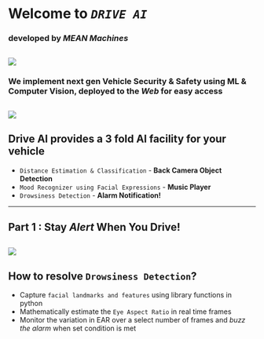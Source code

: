 # Welcome to **_`DRIVE AI`_**
### developed by _MEAN Machines_
![](https://mark.trademarkia.com/services/logo.ashx?sid=85355740)
---
### We implement next gen **Vehicle Security & Safety** using ML & Computer Vision, deployed to the _Web_ for easy access
![](https://autotechreview.com/images/Web-images/2019/January/News/QuEST-Global-Mobiliya-Image.jpeg)
---
## **Drive AI** provides a 3 fold AI facility for your vehicle
* `Distance Estimation & Classification` - **Back Camera Object Detection**
* `Mood Recognizer using Facial Expressions` - **Music Player**
* `Drowsiness Detection` - **Alarm Notification!**
---
## Part 1 : Stay **_Alert_** When You Drive!
![](http://www.thedetroitbureau.com/wp-content/uploads/2013/01/Drowsy-Driving.jpg)
---
## How to resolve `Drowsiness Detection`?
* Capture `facial landmarks and features` using library functions in python
* Mathematically estimate the `Eye Aspect Ratio` in real time frames
* Monitor the variation in EAR over a select number of frames and _buzz the alarm_ when set condition is met



